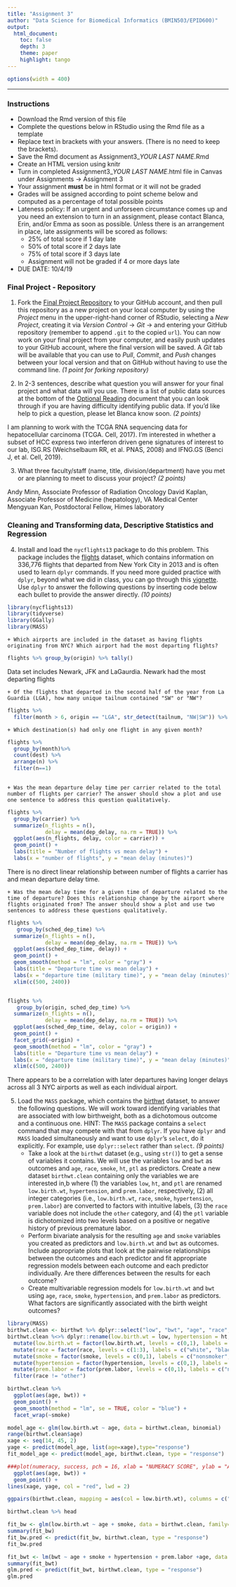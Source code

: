 ```yaml
---
title: "Assignment 3"
author: "Data Science for Biomedical Informatics (BMIN503/EPID600)"
output: 
  html_document:
    toc: false 
    depth: 3 
    theme: paper 
    highlight: tango
---
```

    
```r
options(width = 400)
```   
***

### Instructions

- Download the Rmd version of this file
- Complete the questions below in RStudio using the Rmd file as a template 
- Replace text in brackets with your answers. (There is no need to keep the brackets).
- Save the Rmd document as Assignment3_*YOUR LAST NAME*.Rmd
- Create an HTML version using knitr
- Turn in completed Assignment3_*YOUR LAST NAME*.html file in Canvas under Assignments -> Assignment 3
- Your assignment **must** be in html format or it will not be graded
- Grades will be assigned according to point scheme below and computed as a percentage of total possible points
- Lateness policy: If an urgent and unforseen circumstance comes up and you need an extension to turn in an assignment, please contact Blanca, Erin, and/or Emma as soon as possible. Unless there is an arrangement in place, late assignments will be scored as follows: 
    - 25% of total score if 1 day late
    - 50% of total score if 2 days late
    - 75%  of total score if 3 days late
    - Assignment will not be graded if 4 or more days late
- DUE DATE: 10/4/19


### Final Project - Repository

1. Fork the [Final Project Repository](https://github.com/HimesGroup/BMIN503_Final_Project) to your GitHub account, and then pull this repository as a new project on your local computer by using the _Project_ menu in the upper-right-hand corner of RStudio, selecting a _New Project_, creating it via _Version Control_ -> _Git_ -> and entering your GitHub repository (remember to append `.git` to the copied `url`). You can now work on your final project from your computer, and easily push updates to your GitHub account, where the final version will be saved. A _Git_ tab will be available that you can use to _Pull_, _Commit_, and _Push_ changes between your local version and that on GitHub without having to use the command line. *(1 point for forking repository)*

2. In 2-3 sentences, describe what question you will answer for your final project and what data will you use. There is a list of public data sources at the bottom of the [Optional Reading](https://github.com/HimesGroup/BMIN503/blob/master/Module1_Optional_Reading.Rmd) document that you can look through if you are having difficulty identifying public data. If you'd like help to pick a question, please let Blanca know soon. *(2 points)*

I am planning to work with the TCGA RNA sequencing data for hepatocellular carcinoma (TCGA. Cell, 2017).  I'm interested in whether a subset of HCC express two interferon driven gene signatures of interest to our lab, ISG.RS (Weichselbaum RR, et al. PNAS, 2008) and IFNG.GS (Benci J, et al. Cell, 2019).

3. What three faculty/staff (name, title, division/department) have you met or are planning to meet to discuss your project? *(2 points)*

Andy Minn, Associate Professor of Radiation Oncology
David Kaplan, Associate Professor of Medicine (hepatology), VA Medical Center
Mengyuan Kan, Postdoctoral Fellow, Himes laboratory

### Cleaning and Transforming data, Descriptive Statistics and Regression
4. Install and load the `nycflights13` package to do this problem. This package includes the [flights](https://www.rdocumentation.org/packages/nycflights13/versions/1.0.0/topics/flights) dataset, which contains information on 336,776 flights that departed from New York City in 2013 and is often used to learn `dplyr` commands. If you need more guided practice with `dplyr`, beyond what we did in class, you can go through this [vignette](https://cran.r-project.org/web/packages/dplyr/vignettes/dplyr.html). Use `dplyr` to answer the following questions by inserting code below each bullet to provide the answer directly. *(10 points)*

```r
library(nycflights13)
library(tidyverse)
library(GGally)
library(MASS)
```

    + Which airports are included in the dataset as having flights originating from NYC? Which airport had the most departing flights?
```r
flights %>% group_by(origin) %>% tally()
```
Data set includes Newark, JFK and LaGaurdia.  Newark had the most departing flights    
    
    + Of the flights that departed in the second half of the year from La Guardia (LGA), how many unique tailnum contained "SW" or "NW"?
```r
flights %>% 
  filter(month > 6, origin == "LGA", str_detect(tailnum, "NW|SW")) %>% summarize(n_distinct(tailnum))

```
    
    
    + Which destination(s) had only one flight in any given month?
```r
flights %>%
  group_by(month)%>%
  count(dest) %>%
  arrange(n) %>%
  filter(n==1)
  
```
    
    
    + Was the mean departure delay time per carrier related to the total number of flights per carrier? The answer should show a plot and use one sentence to address this question qualitatively.

```r
flights %>%
  group_by(carrier) %>%
  summarize(n_flights = n(),
            delay = mean(dep_delay, na.rm = TRUE)) %>%
  ggplot(aes(n_flights, delay, color = carrier)) +
  geom_point() +
  labs(title = "Number of flights vs mean delay") +
  labs(x = "number of flights", y = "mean delay (minutes)")


```


There is no direct linear relationship between number of flights a carrier has and mean departure delay time.


    + Was the mean delay time for a given time of departure related to the time of departure? Does this relationship change by the airport where flights originated from? The answer should show a plot and use two sentences to address these questions qualitatively.

```r
flights %>%
   group_by(sched_dep_time) %>%
  summarize(n_flights = n(),
            delay = mean(dep_delay, na.rm = TRUE)) %>%
  ggplot(aes(sched_dep_time, delay)) +
  geom_point() +
  geom_smooth(method = "lm", color = "gray") +
  labs(title = "Departure time vs mean delay") +
  labs(x = "departure time (military time)", y = "mean delay (minutes)")+
  xlim(c(500, 2400))


flights %>%
   group_by(origin, sched_dep_time) %>%
  summarize(n_flights = n(),
            delay = mean(dep_delay, na.rm = TRUE)) %>%
  ggplot(aes(sched_dep_time, delay, color = origin)) +
  geom_point() +
  facet_grid(~origin) +
  geom_smooth(method = "lm", color = "gray") +
  labs(title = "Departure time vs mean delay") +
  labs(x = "departure time (military time)", y = "mean delay (minutes)")+
  xlim(c(500, 2400))
```


There appears to be a correlation with later departures having longer delays across all 3 NYC airports as well as each individual airport.

5. Load the `MASS` package, which contains the  [birthwt](https://stat.ethz.ch/R-manual/R-devel/library/MASS/html/birthwt.html) dataset, to answer the following questions. We will work toward identifying variables that are associated with low birthweight, both as a dichotomous outcome and a continuous one. HINT: The `MASS` package contains a `select` command that may compete with that from `dplyr`. If you have `dplyr` and `MASS` loaded simultaneously and want to use `dplyr`'s `select`, do it explicitly. For example, use `dplyr::select` rather than `select`. *(9 points)*
    + Take a look at the `birthwt` dataset (e.g., using `str()`) to get a sense of variables it contains. We will use the variables `low` and `bwt` as outcomes and `age`, `race`, `smoke`, `ht`, `ptl` as predictors. Create a new dataset `birthwt.clean` containing only the variables we are interested in,b where (1) the variables `low`, `ht`, and `ptl` are renamed `low.birth.wt`, `hypertension`, and `prem.labor`, respectively, (2) all integer categories (i.e., `low.birth.wt`, `race`, `smoke`, `hypertension`, `prem.labor`) are converted to factors with intuitive labels, (3) the `race` variable does not include the `other` category, and (4) the `ptl` variable is dichotomized into two levels based on a positive or negative history of previous premature labor. 
    + Perform bivariate analysis for the resulting `age` and `smoke` variables you created as predictors and `low.birth.wt` and `bwt` as outcomes. Include appropriate plots that look at the pairwise relationships between the outcomes and each predictor and fit appropriate regression models between each outcome and each predictor individually. Are there differences between the results for each outcome?
    + Create multivariable regression models for `low.birth.wt` and `bwt` using `age`, `race`, `smoke`, `hypertension`, and `prem.labor` as predictors. What factors are significantly associated with the birth weight outcomes?

```r
library(MASS)
birthwt.clean <- birthwt %>% dplyr::select("low", "bwt", "age", "race","smoke", "ht","ptl")
birthwt.clean %<>% dplyr::rename(low.birth.wt = low, hypertension = ht, prem.labor = ptl) %>% 
  mutate(low.birth.wt = factor(low.birth.wt, levels = c(0,1), labels = c("<2.5kg", ">2.5kg"))) %>%
  mutate(race = factor(race, levels = c(1:3), labels = c("white", "black", "other"))) %>%
  mutate(smoke = factor(smoke, levels = c(0,1), labels = c("nonsmoker", "smoker"))) %>%
  mutate(hypertension = factor(hypertension, levels = c(0,1), labels = c("normotensive", "hypertensive"))) %>%
  mutate(prem.labor = factor(prem.labor, levels = c(0,1), labels = c("none", "prior"))) %>%
  filter(race != "other")

birthwt.clean %>%
  ggplot(aes(age, bwt)) +
  geom_point() +
  geom_smooth(method = "lm", se = TRUE, color = "blue") +
  facet_wrap(~smoke)

model_age <- glm(low.birth.wt ~ age, data = birthwt.clean, binomial)
range(birthwt.clean$age)
xage <- seq(14, 45, 2)
yage <- predict(model_age, list(age=xage),type="response")
fit_model_age <- predict(model_age, birthwt.clean, type = "response")

###plot(numeracy, success, pch = 16, xlab = "NUMERACY SCORE", ylab = "ADMISSION")
  ggplot(aes(age, bwt)) +
  geom_point() + 
lines(xage, yage, col = "red", lwd = 2)

```


```r
ggpairs(birthwt.clean, mapping = aes(col = low.birth.wt), columns = c("age", "race", "smoke", "hypertension"))
```


```r
birthwt.clean %>% head

fit_bw <- glm(low.birth.wt ~ age + smoke, data = birthwt.clean, family=binomial())
summary(fit_bw)
fit_bw.pred <- predict(fit_bw, birthwt.clean, type = "response")
fit_bw.pred

fit_bwt <- lm(bwt ~ age + smoke + hypertension + prem.labor +age, data = birthwt.clean)
summary(fit_bwt)
glm.pred <- predict(fit_bwt, birthwt.clean, type = "response")
glm.pred
```



